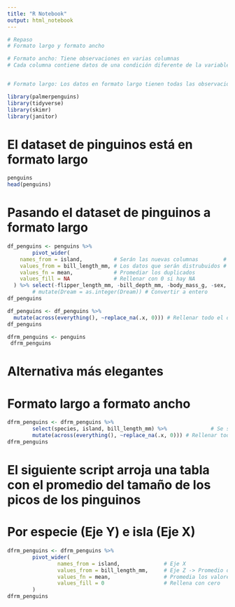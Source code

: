 ```yaml
---
title: "R Notebook"
output: html_notebook
---
```




```r
# Repaso
# Formato largo y formato ancho

# Formato ancho: Tiene observaciones en varias columnas
# Cada columna contiene datos de una condición diferente de la variable. En este ejemplo, distintos años.


# Formato largo: Los datos en formato largo tienen todas las observaciones en una sola columna, y las variables en columnas separadas.

library(palmerpenguins)
library(tidyverse)
library(skimr)
library(janitor)
```

# El dataset de pinguinos está en formato largo
```r
penguins
head(penguins)
```

# Pasando el dataset de pinguinos a formato largo
```r
df_penguins <- penguins %>%
        pivot_wider(
    names_from = island,          # Serán las nuevas columnas        # X
    values_from = bill_length_mm, # Los datos que serán distrubuidos # Z
    values_fn = mean,             # Promediar los duplicados
    values_fill = NA              # Rellenar con 0 si hay NA
  ) %>% select(-flipper_length_mm, -bill_depth_mm, -body_mass_g, -sex, -year) # Oculta las filas que no queremos
        # mutate(Dream = as.integer(Dream)) # Convertir a entero
df_penguins
```
```r
df_penguins <- df_penguins %>%
  mutate(across(everything(), ~replace_na(.x, 0))) # Rellenar todo el dataset NA con 0
df_penguins
```


```r
dfrm_penguins <- penguins
 dfrm_penguins
```
# Alternativa más elegantes
# Formato largo a formato ancho
```r
dfrm_penguins <- dfrm_penguins %>%
        select(species, island, bill_length_mm) %>%              # Se seleccionan las columnas de interés
        mutate(across(everything(), ~replace_na(.x, 0))) # Rellenar todo el dataset NA con 0
dfrm_penguins
```

# El siguiente script arroja una tabla con el promedio del tamaño de los picos de los pinguinos
# Por especie (Eje Y) e isla (Eje X)
```r
dfrm_penguins <- dfrm_penguins %>%
        pivot_wider(
                names_from = island,              # Eje X
                values_from = bill_length_mm,     # Eje Z -> Promedio del tamaño del pico
                values_fn = mean,                 # Promedia los valores duplicados
                values_fill = 0                   # Rellena con cero
        )
dfrm_penguins
```
```r

```
